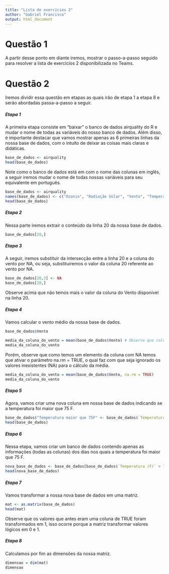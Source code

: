 ---
title: "Lista de exercícios 2"
author: "Gabriel Francisco"
output: html_document
---

# Questão 1

  A partir desse ponto em diante iremos, mostrar o passo-a-passo seguido para resolver a lista de exercícios 2 disponibilizada no Teams.

# Questão 2

  Iremos dividir essa questão em etapas as quais irão de etapa 1 a etapa 8 e serão abordadas passa-a-passo a seguir.

##### Etapa 1
  
  A primeira etapa consiste em "baixar" o banco de dados airquality do R e mudar o nome de todas as variáveis do nosso banco de dados. Além disso, é importante destacar que vamos mostrar apenas as 6 primeiras linhas da nossa base de dados, com o intuíto de deixar as coisas mais claras e didáticas.
  
```{r}
base_de_dados <- airquality
head(base_de_dados)
```
    
  Note como o banco de dados está em com o nome das colunas em inglês, a seguir iremos mudar o nome de todas nossas variáveis para seu equivalente em português.
    
```{r}
base_de_dados <- airquality
names(base_de_dados) <- c("Ozonio", "Radiação Solar", "Vento", "Temperatura (F)", "Mês", "Dia")
head(base_de_dados)
```
##### Etapa 2

  Nessa parte iremos extrair o conteúdo da linha 20 da nossa base de dados.
  
```{r}
base_de_dados[20,]
```
##### Etapa 3

  A seguir, iremos substituir da intersecção entre a linha 20 e a coluna do vento por NA, ou seja, substituiremos o valor da coluna 20 referente ao vento por NA.
  
```{r}
base_de_dados[20,3] <- NA
base_de_dados[20,]
```
  Observe acima que não temos mais o valor da coluna do Vento disponível na linha 20.
  
##### Etapa 4

  Vamos calcular o vento médio da nossa base de dados.
  
```{r}
base_de_dados$Vento
```
```{r}
media_da_coluna_do_vento = mean(base_de_dados$Vento) # Observe que colocando esse parâmetro na.rm = TRUE, eu ignoro os dados inválidos para meu cálculo
media_da_coluna_do_vento

```
  Porém, observe que como temos um elemento da coluna com NA temos que ativar o parâmetro na.rm = TRUE, o qual faz com que seja ignorado os valores inexistentes (NA) para o cálculo da média.
```{r}
media_da_coluna_do_vento = mean(base_de_dados$Vento, na.rm = TRUE)
media_da_coluna_do_vento
```
##### Etapa 5

  Agora, vamos criar uma nova coluna em nossa base de dados indicando se a temperatura foi maior que 75 F.
  
```{r}
base_de_dados$"Temperatura maior que 75F" <- base_de_dados$`Temperatura (F)` > 75
head(base_de_dados)
```
##### Etapa 6

  Nessa etapa, vamos criar um banco de dados contendo apenas as informações (todas as colunas) dos dias nos quais a temperatura foi maior que 75 F.
  
```{r}
nova_base_de_dados <- base_de_dados[base_de_dados$`Temperatura (F)` > 75,]
head(nova_base_de_dados)
```
##### Etapa 7

  Vamos transformar a nossa nova base de dados em uma matriz.
  
```{r}
mat <- as.matrix(base_de_dados)
head(mat)

```

  Observe que os valores que antes eram uma coluna de TRUE foram transformados em 1, isso ocorre porque a matriz transformar valores lógicos em 0 e 1.

##### Etapa 8

  Calculamos por fim as dimensões da nossa matriz.

```{r}
dimensao = dim(mat)
dimensao
```

  







































